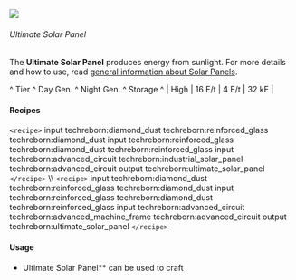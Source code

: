 ![](/mods/techreborn/ultimate_solar_panel.png)

###### Ultimate Solar Panel

The **Ultimate Solar Panel** produces energy from sunlight. For more
details and how to use, read [general information about Solar
Panels](energy:generators:solar_panels "wikilink").

\^ Tier \^ Day Gen. \^ Night Gen. \^ Storage \^ \| High \| 16 E/t \| 4
E/t \| 32 kE \|

#### Recipes

`<recipe>` input techreborn:diamond_dust
techreborn:reinforced_glass techreborn:diamond_dust input
techreborn:reinforced_glass techreborn:diamond_dust
techreborn:reinforced_glass input techreborn:advanced_circuit
techreborn:industrial_solar_panel techreborn:advanced_circuit output
techreborn:ultimate_solar_panel `</recipe>` \\\\
`<recipe>` input techreborn:diamond_dust
techreborn:reinforced_glass techreborn:diamond_dust input
techreborn:reinforced_glass techreborn:diamond_dust
techreborn:reinforced_glass input techreborn:advanced_circuit
techreborn:advanced_machine_frame techreborn:advanced_circuit output
techreborn:ultimate_solar_panel `</recipe>`

#### Usage

- Ultimate Solar Panel** can be used to craft
        <Mcitem id="techreborn:quantum_solar_panel"/>
